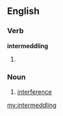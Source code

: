 ==English==

===Verb===
'''intermeddling'''

# {{present participle of|[[intermeddle]]}}

===Noun===
{{en-noun}}

# [[interference]]

[[my:intermeddling]]
